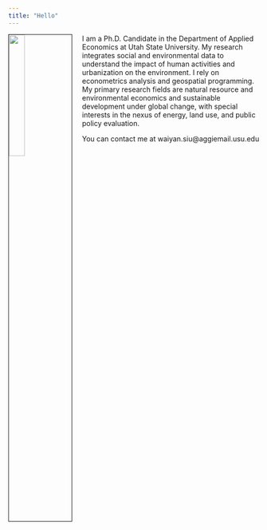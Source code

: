 ```yaml
---
title: "Hello"
---
```

<img src="/Users/waiyansiu/Google Drive/GitHub/webpage/me.jpg" style="width:25%; border:1px solid; margin-right: 20px" align="left">

I am a Ph.D. Candidate in the Department of Applied Economics at Utah State University. My research integrates social and environmental data to understand the impact of human activities and urbanization on the environment. I rely on econometrics analysis and geospatial programming. My primary research fields are natural resource and environmental economics and sustainable development under global change, with special interests in the nexus of energy, land use, and public policy evaluation.

You can contact me at waiyan.siu@aggiemail.usu.edu